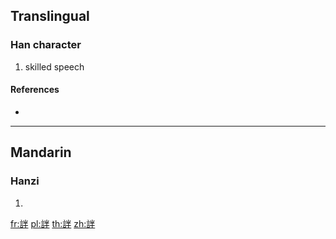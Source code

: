 {{character info/new}}
==Translingual==

===Han character===
{{Han char|rn=149|rad=言|as=05|sn=12|four=09650|canj=YRFQ}}

# skilled speech

====References====
* {{Han ref|kx=1154.080|dkj=35362|dj=1620.110|hdz=63955.100|uh=8A4A|ud=35402|bh=DBE2|bd=56290}}

----

==Mandarin==

===Hanzi===
{{cmn-hanzi|sim=𫟟|pin=[[pàn]] ([[pan4]])|wg=p'an<sup>4</sup>}}

# {{defn|lang=cmn|sort=言05}}

[[fr:詊]]
[[pl:詊]]
[[th:詊]]
[[zh:詊]]